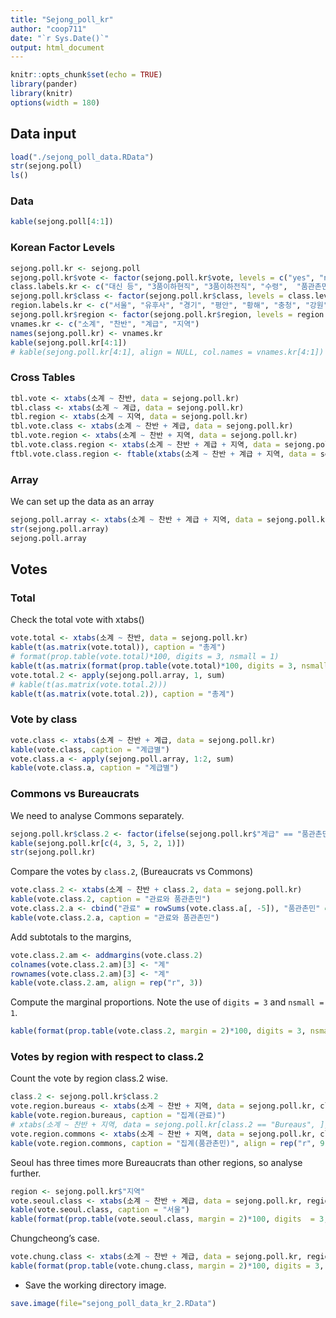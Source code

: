 ```yaml
---
title: "Sejong_poll_kr"
author: "coop711"
date: "`r Sys.Date()`"
output: html_document
---
```


```r
knitr::opts_chunk$set(echo = TRUE)
library(pander)
library(knitr)
options(width = 180)
```

## Data input

```r
load("./sejong_poll_data.RData")
str(sejong.poll)
ls()
```

### Data 

```r
kable(sejong.poll[4:1])
```

### Korean Factor Levels

```r
sejong.poll.kr <- sejong.poll
sejong.poll.kr$vote <- factor(sejong.poll.kr$vote, levels = c("yes", "no"), labels = c("찬성", "반대"))
class.labels.kr <- c("대신 등", "3품이하현직", "3품이하전직", "수령",  "품관촌민") 
sejong.poll.kr$class <- factor(sejong.poll.kr$class, levels = class.levels, labels = class.labels.kr)
region.labels.kr <- c("서울", "유후사", "경기", "평안", "황해", "충청", "강원", "함길", "경상", "전라")
sejong.poll.kr$region <- factor(sejong.poll.kr$region, levels = region.levels, labels = region.labels.kr)
vnames.kr <- c("소계", "찬반", "계급", "지역")
names(sejong.poll.kr) <- vnames.kr
kable(sejong.poll.kr[4:1])
# kable(sejong.poll.kr[4:1], align = NULL, col.names = vnames.kr[4:1])
```

### Cross Tables

```r
tbl.vote <- xtabs(소계 ~ 찬반, data = sejong.poll.kr)
tbl.class <- xtabs(소계 ~ 계급, data = sejong.poll.kr)
tbl.region <- xtabs(소계 ~ 지역, data = sejong.poll.kr)
tbl.vote.class <- xtabs(소계 ~ 찬반 + 계급, data = sejong.poll.kr)
tbl.vote.region <- xtabs(소계 ~ 찬반 + 지역, data = sejong.poll.kr)
tbl.vote.class.region <- xtabs(소계 ~ 찬반 + 계급 + 지역, data = sejong.poll.kr)
ftbl.vote.class.region <- ftable(xtabs(소계 ~ 찬반 + 계급 + 지역, data = sejong.poll.kr))
```

### Array

We can set up the data as an array

```r
sejong.poll.array <- xtabs(소계 ~ 찬반 + 계급 + 지역, data = sejong.poll.kr)
str(sejong.poll.array)
sejong.poll.array
```

## Votes

### Total

Check the total vote with xtabs()

```r
vote.total <- xtabs(소계 ~ 찬반, data = sejong.poll.kr)
kable(t(as.matrix(vote.total)), caption = "총계")
# format(prop.table(vote.total)*100, digits = 3, nsmall = 1)
kable(t(as.matrix(format(prop.table(vote.total)*100, digits = 3, nsmall = 1))), caption = "백분률", align = rep("r", 2))
vote.total.2 <- apply(sejong.poll.array, 1, sum)
# kable(t(as.matrix(vote.total.2)))
kable(t(as.matrix(vote.total.2)), caption = "총계")
```

### Vote by class

```r
vote.class <- xtabs(소계 ~ 찬반 + 계급, data = sejong.poll.kr)
kable(vote.class, caption = "계급별")
vote.class.a <- apply(sejong.poll.array, 1:2, sum)
kable(vote.class.a, caption = "계급별")
```

### Commons vs Bureaucrats

We need to analyse Commons separately. 

```r
sejong.poll.kr$class.2 <- factor(ifelse(sejong.poll.kr$"계급" == "품관촌민", "품관촌민", "관료"), levels = c("관료", "품관촌민"))
kable(sejong.poll.kr[c(4, 3, 5, 2, 1)])
str(sejong.poll.kr)
```

Compare the votes by `class.2`,  (Bureaucrats vs Commons)

```r
vote.class.2 <- xtabs(소계 ~ 찬반 + class.2, data = sejong.poll.kr)
kable(vote.class.2, caption = "관료와 품관촌민")
vote.class.2.a <- cbind("관료" = rowSums(vote.class.a[, -5]), "품관촌민" =  vote.class.a[, 5])
kable(vote.class.2.a, caption = "관료와 품관촌민")
```

Add subtotals to the margins, 

```r
vote.class.2.am <- addmargins(vote.class.2)
colnames(vote.class.2.am)[3] <- "계"
rownames(vote.class.2.am)[3] <- "계"
kable(vote.class.2.am, align = rep("r", 3))
```

Compute the marginal proportions. Note the use of `digits = 3` and `nsmall = 1`.

```r
kable(format(prop.table(vote.class.2, margin = 2)*100, digits = 3, nsmall = 1), caption = "관료와 품관촌민", align = rep("r", 2))
```

### Votes by region with respect to class.2 

Count the vote by region class.2 wise.

```r
class.2 <- sejong.poll.kr$class.2
vote.region.bureaus <- xtabs(소계 ~ 찬반 + 지역, data = sejong.poll.kr, class.2 == "관료", drop = TRUE)
kable(vote.region.bureaus, caption = "집계(관료)")
# xtabs(소계 ~ 찬반 + 지역, data = sejong.poll.kr[class.2 == "Bureaus", ], drop = TRUE)
vote.region.commons <- xtabs(소계 ~ 찬반 + 지역, data = sejong.poll.kr, class.2 == "품관촌민", drop = TRUE)
kable(vote.region.commons, caption = "집계(품관촌민)", align = rep("r", 9))
```

Seoul has three times more Bureaucrats than other regions, so analyse further.

```r
region <- sejong.poll.kr$"지역"
vote.seoul.class <- xtabs(소계 ~ 찬반 + 계급, data = sejong.poll.kr, region == "서울", drop = TRUE)
kable(vote.seoul.class, caption = "서울")
kable(format(prop.table(vote.seoul.class, margin = 2)*100, digits  = 3, nsmall = 1), caption = "서울", align = rep("r", 3))
```

Chungcheong's case.

```r
vote.chung.class <- xtabs(소계 ~ 찬반 + 계급, data = sejong.poll.kr, region == "충청", drop = TRUE)
kable(format(prop.table(vote.chung.class, margin = 2)*100, digits = 3, nsmall = 1), caption = "충청", align = rep("r", 3))
```

- Save the working directory image.

```r
save.image(file="sejong_poll_data_kr_2.RData")
```
